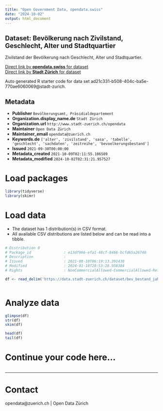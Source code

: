 ```yaml
---
title: "Open Government Data, opendata.swiss"
date: "2024-10-02"
output: html_document
---
```


## Dataset: Bevölkerung nach Zivilstand, Geschlecht, Alter und Stadtquartier


Zivilstand der Bevölkerung nach Geschlecht, Alter und Stadtquartier.


[Direct link by **opendata.swiss** for dataset](https://opendata.swiss/de/dataset/bevolkerung-nach-zivilstand-geschlecht-alter-und-stadtquartier-seit-1993)<br>
[Direct link by **Stadt Zürich** for dataset](https://data.stadt-zuerich.ch/dataset/bev_bestand_jahr_quartier_zivilstand_ag_geschl_od3310)

Auto generated R starter code for data set ad21c331-b508-404c-ba5e-770ae6060069@stadt-zurich.

## Metadata

- **Publisher** `Bevölkerungsamt, Präsidialdepartement`
- **Organization.display_name.de** `Stadt Zürich`
- **Organization.url** `http://www.stadt-zuerich.ch/opendata`
- **Maintainer** `Open Data Zürich`
- **Maintainer_email** `opendata@zuerich.ch`
- **Keywords.de** `['alter', 'zivilstand', 'sasa', 'tabelle', 'geschlecht', 'sachdaten', 'zeitreihe', 'bevoelkerungsbestand']`
- **Issued** `2021-09-30T00:00:00`
- **Metadata_created** `2021-10-09T02:11:55.106589`
- **Metadata_modified** `2024-10-02T02:31:21.957527`


# Load packages

```r

library(tidyverse)
library(skimr)

```

# Load data

-   The dataset has 1 distribution(s) in CSV format.
-   All available CSV distributions are listed below and can be read into a tibble.

```r

# Distribution 0
# Package_id               : e13df966-efa1-48cf-8466-bcfd65a26740
# Description              : 
# Issued                   : 2021-08-10T06:19:13.391430
# Modified                 : 2024-01-10T20:53:28.958384
# Rights                   : NonCommercialAllowed-CommercialAllowed-ReferenceNotRequired

df <- read_delim('https://data.stadt-zuerich.ch/dataset/bev_bestand_jahr_quartier_zivilstand_ag_geschl_od3310/download/BEV331OD3310.csv')



```

# Analyze data

```r

glimpse(df)
str(df)
skim(df)

head(df)
tail(df)

```

# Continue your code here...

```r

```

------------------------------------------------------------------------

# Contact

opendata@zuerich.ch | Open Data Zürich
